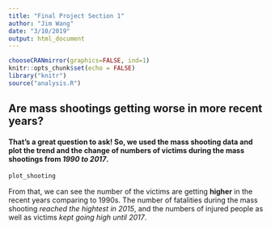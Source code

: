 ```yaml
---
title: "Final Project Section 1"
author: "Jim Wang"
date: "3/10/2019"
output: html_document
---
```


```r
chooseCRANmirror(graphics=FALSE, ind=1)
knitr::opts_chunk$set(echo = FALSE)
library("knitr")
source("analysis.R")
```

## Are mass shootings getting worse in more recent years?
#### That's a great question to ask! So, we used the **mass shooting data** and plot the trend and the change of **numbers of victims** during the mass shootings from _1990 to 2017_.


```r
plot_shooting
```

From that, we can see the number of the victims are getting **higher** in the recent years comparing to 1990s. The number of fatalities during the mass shooting _reached the hightest in 2015_, and the numbers of injured people as well as victims _kept going high until 2017_.
